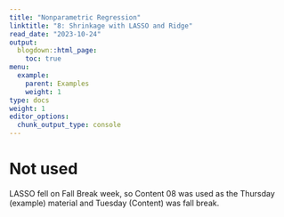 ```yaml
---
title: "Nonparametric Regression"
linktitle: "8: Shrinkage with LASSO and Ridge"
read_date: "2023-10-24"
output:
  blogdown::html_page:
    toc: true
menu:
  example:
    parent: Examples
    weight: 1
type: docs
weight: 1
editor_options:
  chunk_output_type: console
---
```


# Not used

LASSO fell on Fall Break week, so Content 08 was used as the Thursday (example) material and Tuesday (Content) was fall break.